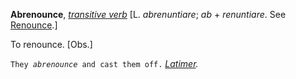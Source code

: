 '''Abrenounce''', ''[[transitive verb (part of speech)|transitive verb]]'' [L. ''abrenuntiare''; ''ab'' + ''renuntiare''. See [[Renounce]].]

To renounce. [Obs.]

<code>They ''abrenounce'' and cast them off.</code> ''[[Latimer (source)|Latimer]].''